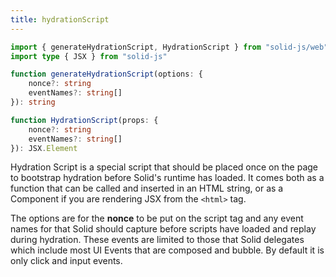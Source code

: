 ```yaml
---
title: hydrationScript
---
```


```ts
import { generateHydrationScript, HydrationScript } from "solid-js/web"
import type { JSX } from "solid-js"

function generateHydrationScript(options: {
	nonce?: string
	eventNames?: string[]
}): string

function HydrationScript(props: {
	nonce?: string
	eventNames?: string[]
}): JSX.Element

```

Hydration Script is a special script that should be placed once on the page to bootstrap hydration before Solid's runtime has loaded. 
It comes both as a function that can be called and inserted in an HTML string, or as a Component if you are rendering JSX from the `<html>` tag.

The options are for the **nonce** to be put on the script tag and any event names for that Solid should capture before scripts have loaded and replay during hydration. 
These events are limited to those that Solid delegates which include most UI Events that are composed and bubble. 
By default it is only click and input events.
